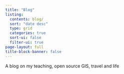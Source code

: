 ```yaml
---
title: "Blog"
listing:
  contents: blog/
  sort: "date desc"
  type: grid
  categories: true
  sort-ui: false
  filter-ui: true
page-layout: full
title-block-banner: false
---
```


A blog on my teaching, open source GIS, travel and life
